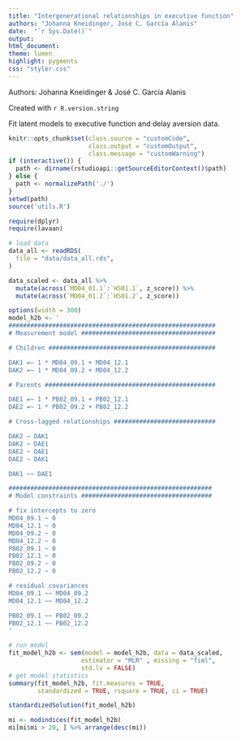 ```yaml
---
title: "Intergenerational relationships in executive function"
authors: "Johanna Kneidinger, José C. García Alanis"
date:  "`r Sys.Date()`"
output:
html_document:
theme: lumen
highlight: pygments
css: "styler.css"
---
```


Authors: Johanna Kneidinger & José C. García Alanis

Created with `r R.version.string`

Fit latent models to executive function and delay aversion data.

```r
knitr::opts_chunk$set(class.source = "customCode",
                      class.output = "customOutput",
                      class.message = "customWarning")
if (interactive()) {
  path <- dirname(rstudioapi::getSourceEditorContext()$path)
} else {
  path <- normalizePath('./')
}
setwd(path)
source('utils.R')

require(dplyr)
require(lavaan)
```
```r
# load data
data_all <- readRDS(
  file = "data/data_all.rds",
)
```

```r
data_scaled <- data_all %>%
  mutate(across(`MD04_01.1`:`HS01.1`, z_score)) %>%
  mutate(across(`MD04_01.2`:`HS01.2`, z_score))
```

```r
options(width = 300)
model_h2b <- '
#########################################################
# Measurement model #####################################

# Children ##############################################

DAK1 =~ 1 * MD04_09.1 + MD04_12.1
DAK2 =~ 1 * MD04_09.2 + MD04_12.2

# Parents ###############################################

DAE1 =~ 1 * PB02_09.1 + PB02_12.1
DAE2 =~ 1 * PB02_09.2 + PB02_12.2

# Cross-lagged relationships ############################

DAK2 ~ DAK1
DAK2 ~ DAE1
DAE2 ~ DAE1
DAE2 ~ DAK1

DAK1 ~~ DAE1

########################################################
# Model constraints ####################################

# fix intercepts to zero
MD04_09.1 ~ 0
MD04_12.1 ~ 0
MD04_09.2 ~ 0
MD04_12.2 ~ 0
PB02_09.1 ~ 0
PB02_12.1 ~ 0
PB02_09.2 ~ 0
PB02_12.2 ~ 0

# residual covariances
MD04_09.1 ~~ MD04_09.2
MD04_12.1 ~~ MD04_12.2

PB02_09.1 ~~ PB02_09.2
PB02_12.1 ~~ PB02_12.2
'

# run model
fit_model_h2b <- sem(model = model_h2b, data = data_scaled,
                    estimator = "MLR" , missing = "fiml",
                    std.lv = FALSE)
# get model statistics
summary(fit_model_h2b, fit.measures = TRUE,
        standardized = TRUE, rsquare = TRUE, ci = TRUE)
```

```r
standardizedSolution(fit_model_h2b)
```

```r
mi <- modindices(fit_model_h2b)
mi[mi$mi > 20, ] %>% arrange(desc(mi))
```
